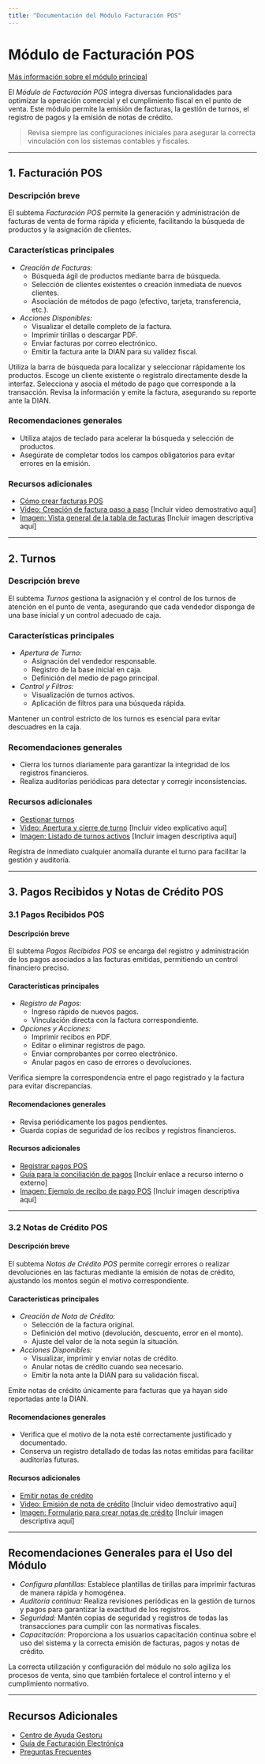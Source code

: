 ```yaml
---
title: "Documentación del Módulo Facturación POS"
---
```


# Módulo de Facturación POS
[Más información sobre el módulo principal](https://ayuda.gestoru.com/ayuda/facturacion-pos)

El *Módulo de Facturación POS* integra diversas funcionalidades para optimizar la operación comercial y el cumplimiento fiscal en el punto de venta. Este módulo permite la emisión de facturas, la gestión de turnos, el registro de pagos y la emisión de notas de crédito.

> <Tip>Revisa siempre las configuraciones iniciales para asegurar la correcta vinculación con los sistemas contables y fiscales.</Tip>

---

## 1. Facturación POS

### Descripción breve
El subtema *Facturación POS* permite la generación y administración de facturas de venta de forma rápida y eficiente, facilitando la búsqueda de productos y la asignación de clientes.

### Características principales
- *Creación de Facturas:*
  - Búsqueda ágil de productos mediante barra de búsqueda.
  - Selección de clientes existentes o creación inmediata de nuevos clientes.
  - Asociación de métodos de pago (efectivo, tarjeta, transferencia, etc.).
- *Acciones Disponibles:*
  - Visualizar el detalle completo de la factura.
  - Imprimir tirillas o descargar PDF.
  - Enviar facturas por correo electrónico.
  - Emitir la factura ante la DIAN para su validez fiscal.

<Steps>
  <Step title="Paso 1: Búsqueda y selección de productos">
    Utiliza la barra de búsqueda para localizar y seleccionar rápidamente los productos.
  </Step>
  <Step title="Paso 2: Selección del cliente">
    Escoge un cliente existente o regístralo directamente desde la interfaz.
  </Step>
  <Step title="Paso 3: Registro del pago">
    Selecciona y asocia el método de pago que corresponde a la transacción.
  </Step>
  <Step title="Paso 4: Emisión">
    Revisa la información y emite la factura, asegurando su reporte ante la DIAN.
  </Step>
</Steps>

### Recomendaciones generales
- <Tip>Utiliza atajos de teclado para acelerar la búsqueda y selección de productos.</Tip>
- <Info>Asegúrate de completar todos los campos obligatorios para evitar errores en la emisión.</Info>

### Recursos adicionales
- [Cómo crear facturas POS](https://ayuda.gestoru.com/ayuda/facturacion-pos/factura)
- [Video: Creación de factura paso a paso](#) [Incluir video demostrativo aquí]
- [Imagen: Vista general de la tabla de facturas](#) [Incluir imagen descriptiva aquí]

---

## 2. Turnos

### Descripción breve
El subtema *Turnos* gestiona la asignación y el control de los turnos de atención en el punto de venta, asegurando que cada vendedor disponga de una base inicial y un control adecuado de caja.

### Características principales
- *Apertura de Turno:*
  - Asignación del vendedor responsable.
  - Registro de la base inicial en caja.
  - Definición del medio de pago principal.
- *Control y Filtros:*
  - Visualización de turnos activos.
  - Aplicación de filtros para una búsqueda rápida.

<Note>
Mantener un control estricto de los turnos es esencial para evitar descuadres en la caja.
</Note>

### Recomendaciones generales
- Cierra los turnos diariamente para garantizar la integridad de los registros financieros.
- Realiza auditorías periódicas para detectar y corregir inconsistencias.

### Recursos adicionales
- [Gestionar turnos](https://ayuda.gestoru.com/ayuda/facturacion-pos/turnos)
- [Video: Apertura y cierre de turno](#) [Incluir video explicativo aquí]
- [Imagen: Listado de turnos activos](#) [Incluir imagen descriptiva aquí]

<Card title="Consejo importante">
  Registra de inmediato cualquier anomalía durante el turno para facilitar la gestión y auditoría.
</Card>

---

## 3. Pagos Recibidos y Notas de Crédito POS

### 3.1 Pagos Recibidos POS

#### Descripción breve
El subtema *Pagos Recibidos POS* se encarga del registro y administración de los pagos asociados a las facturas emitidas, permitiendo un control financiero preciso.

#### Características principales
- *Registro de Pagos:*
  - Ingreso rápido de nuevos pagos.
  - Vinculación directa con la factura correspondiente.
- *Opciones y Acciones:*
  - Imprimir recibos en PDF.
  - Editar o eliminar registros de pago.
  - Enviar comprobantes por correo electrónico.
  - Anular pagos en caso de errores o devoluciones.

<Warning>
Verifica siempre la correspondencia entre el pago registrado y la factura para evitar discrepancias.
</Warning>

#### Recomendaciones generales
- Revisa periódicamente los pagos pendientes.
- Guarda copias de seguridad de los recibos y registros financieros.

#### Recursos adicionales
- [Registrar pagos POS](https://ayuda.gestoru.com/ayuda/facturacion-pos/pagos)
- [Guía para la conciliación de pagos](#) [Incluir enlace a recurso interno o externo]
- [Imagen: Ejemplo de recibo de pago POS](#) [Incluir imagen descriptiva aquí]

---

### 3.2 Notas de Crédito POS

#### Descripción breve
El subtema *Notas de Crédito POS* permite corregir errores o realizar devoluciones en las facturas mediante la emisión de notas de crédito, ajustando los montos según el motivo correspondiente.

#### Características principales
- *Creación de Nota de Crédito:*
  - Selección de la factura original.
  - Definición del motivo (devolución, descuento, error en el monto).
  - Ajuste del valor de la nota según la situación.
- *Acciones Disponibles:*
  - Visualizar, imprimir y enviar notas de crédito.
  - Anular notas de crédito cuando sea necesario.
  - Emitir la nota ante la DIAN para su validación fiscal.

<Tip>
Emite notas de crédito únicamente para facturas que ya hayan sido reportadas ante la DIAN.
</Tip>

#### Recomendaciones generales
- Verifica que el motivo de la nota esté correctamente justificado y documentado.
- Conserva un registro detallado de todas las notas emitidas para facilitar auditorías futuras.

#### Recursos adicionales
- [Emitir notas de crédito](https://ayuda.gestoru.com/ayuda/facturacion-pos/notas-credito)
- [Video: Emisión de nota de crédito](#) [Incluir video demostrativo aquí]
- [Imagen: Formulario para crear notas de crédito](#) [Incluir imagen descriptiva aquí]

---

## Recomendaciones Generales para el Uso del Módulo

- *Configura plantillas:* Establece plantillas de tirillas para imprimir facturas de manera rápida y homogénea.
- *Auditoría continua:* Realiza revisiones periódicas en la gestión de turnos y pagos para garantizar la exactitud de los registros.
- *Seguridad:* Mantén copias de seguridad y registros de todas las transacciones para cumplir con las normativas fiscales.
- *Capacitación:* Proporciona a los usuarios capacitación continua sobre el uso del sistema y la correcta emisión de facturas, pagos y notas de crédito.

<Card title="Consejo Final">
  La correcta utilización y configuración del módulo no solo agiliza los procesos de venta, sino que también fortalece el control interno y el cumplimiento normativo.
</Card>

---

## Recursos Adicionales
- [Centro de Ayuda Gestoru](https://ayuda.gestoru.com)
- [Guía de Facturación Electrónica](https://ayuda.gestoru.com/ayuda/facturacion-electronica)
- [Preguntas Frecuentes](https://ayuda.gestoru.com/ayuda/faqs)
